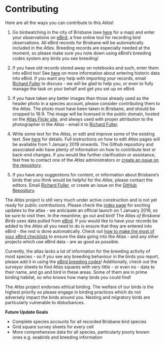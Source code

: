 # Contributing

Here are all the ways you can contribute to this _Atlas_!

1. Go birdwatching in the city of Brisbane (see [here](http://www.dlgrma.qld.gov.au/resources/map/reform/brisbane-map.pdf) for a map) and enter your observations on [eBird](http://www.ebird.org), a free online tool for recording bird observations. All eBird records for Brisbane will be automatically included in the _Atlas_. Breeding records are especially needed at the moment, so please make sure you note down using eBird's breeding codes system any birds you see breeding!

2. If you have old records stored away on notebooks and such, enter them into eBird too! See [here](https://help.ebird.org/customer/en/portal/articles/973960-entering-historic-data) on more information about entering historic data into eBird. If you want any help with importing your records, email [Richard Fuller](mailto:r.fuller@uq.edu.au) to discuss - we will be glad to help you, or even to fully manage the task on your behalf and get you set up on eBird.

3. If you have taken any better images than those already used as the header photo in a species account, please consider contributing them to the _Atlas_. The photo must have been taken in Brisbane, and should be cropped to 16:9. The image will be licensed in the public domain, hosted on the [Atlas Flickr site](https://www.flickr.com/photos/159495711@N04/), and always used with proper attribution to the photographer in the _Atlas_ - email it to [Richard Fuller](mailto:r.fuller@uq.edu.au).

4. Write some text for the _Atlas_, or edit and improve some of the existing text. See [here](https://github.com/bird-team/brisbane-bird-atlas/wiki/Frequently-asked-questions#how-can-i-contribute-to-this-atlas) for details. Full instructions on how to edit _Atlas_ pages will be available from 1 January 2019 onwards. The Github repository and associated wiki have plenty of information on how to contribute text or back-end changes. If you would like further clarification or assistance, feel free to contact one of the _Atlas_ administrators or [create an issue on the repository](https://github.com/bird-team/brisbane-bird-atlas/issues/new/choose).

5. If you have any suggestions for content, or information about Brisbane's birds that you think would be helpful for the _Atlas_, please contact the editors. Email [Richard Fuller](mailto:r.fuller@uq.edu.au), or create an issue on the [GitHub Repository](https://github.com/bird-team/brisbane-bird-atlas/issues).

The _Atlas_ project is still very much under active construction and is not yet ready for public contributions. Please check the [index page](https://brisbanebirds.com/index.html) for exciting updates to the atlas - we anticipate an official launch on 1 January 2019, so be sure to visit then. In the meantime, go out and bird! The _Atlas of Brisbane Birds_ uses data pulled from [eBird](https://ebird.org/home). If you would like to have your records be added to the _Atlas_ all you need to do is ensure that they are entered into eBird - the rest is done automatically. Check out [how to make the most of your eBird checklists](https://help.ebird.org/customer/portal/articles/974012) to ensure the data going into the Atlas - and any other projects which use eBird data - are as good as possible.

Currently, the atlas lacks a lot of information for the breeding activity of most species - so if you see any breeding behaviour in the birds you report, please add it in using the [eBird breeding codes](https://help.ebird.org/customer/portal/articles/1006850-breeding-codes-behavior-codes)! Additionally, check out the surveyor sheets to find Atlas squares with very little - or even no - data to their name, and go and bird in these areas. Some of them are in prime birding habitat, so who knows how many birds you could find!

The _Atlas_ project endorses ethical birding. The welfare of our birds is the highest priority so please engage in birding practices which do not adversely impact the birds around you. Nesting and migratory birds are particularly vulnerable to disturbances.

**Future Update Goals**

- Complete species accounts for all recorded Brisbane bird species
- Grid square survey sheets for every cell
- More comprehensive data for all species, particularly poorly known ones e.g. seabirds and breeding information
